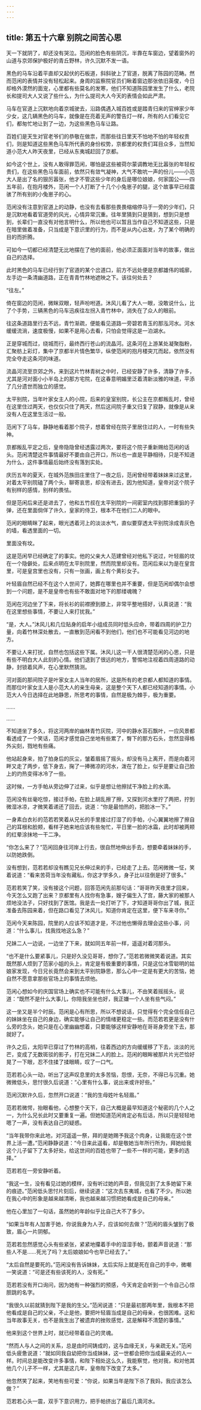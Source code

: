```yaml
---
---
---
```

title: 第五十六章 别院之间苦心思
---




天一下就阴了，却还没有哭泣。范闲的脸色有些阴沉，半靠在车窗边，望着窗外的山道与京郊保护极好的青丘野林，许久沉默不发一语。

黑色的马车沿着平直却又起伏的石板道，斜斜驶上了官道，脱离了陈园的范畴。然而范闲的表情并没有轻松起来。身周的监察院官员们瞅着窗边那张依旧英俊，今日却格外漠然的面宠，心里都有些莫名的发寒，他们不知道陈园里发生了什么，老院长和提司大人又说了些什么，为什么提司大人今天的表情会如此严肃。

马车在官道上沉默地向着京城驶去，沿路偶遇入城百姓或是踏青归来的官绅家少年少女，这几辆黑色的马车，就像是在亮着无声的警告灯一样，所有的人们看见它们，都匆忙地让到了一边，为这些黑色马车让路。

百姓们是天生对官老爷们的恭敬在做祟，而那些往日里天不怕地不怕的年轻权贵们，则是知道这些黑色马车所代表的身份权势，京都里的权贵们耳目众多，当然知道小范大人昨天夜里，已经从东夷城赶回了京都。

如今这个世上，没有人敢得罪范闲，哪怕是这些被荷尔蒙调教地无比嚣张的年轻权贵们，在这些黑色马车面前，依然只有敛气凝神，大气不敢吭一声的份儿——小范大人是出了名的狠厉嚣张，他才不管这些少年的身后是哪位娘娘，何家国公——四五年前，在抱月楼外，范闲一个人打断了十几个小兔崽子的腿，这个故事早已经震骇了所有别的小兔崽子的心。

范闲没有注意到官道上的动静，也没有去看那些畏畏缩缩停马于一旁的少年们，只是沉默地看着官道旁的风光，心情异常沉重。往年里猜到只是猜到，想到只是想到，长辈们一直没有对他言明什么，所以他也可以暂且当作自己不知道这些，只是在暗里做着准备，只当成是下意识里的行为，而不是从内心出发，为了某个明确的目的而折腾。

可如今一切都已经清楚无比地摆在了他的面前，他必须正面面对当年的故事，做出自己的选择。

此时黑色的马车已经行到了官道的某个岔道口，前方不远处便是京都雄伟的城廓，左手边一条清幽道路，正在青青竹林地遮映之下。该往何处去？

“往左。”

倚在窗边的范闲，微眯双眼，轻声吩咐道。沐风儿看了大人一眼，没敢说什么，比了个手势，三辆黑色的马车迅疾往左拐入青竹林中，消失在了众人的眼前。

往这条道路里行去不远，青竹渐疏，便能看见道路一旁碧若青玉的那泓河水。河水缓缓流淌，速度极慢，如果不是用心去看，只怕会觉得这是一泊湖水。

正是穿城而过，绕城而行，最终西行苍山的流晶河。这条河在上游某处凝聚脂粉，汇聚舫上彩灯，集中了京都半片情色繁华，纵使范闲的抱月楼突兀而起，依然没有完全夺走这条河的味道。

流晶河流至京郊之外，来到这片竹林青树之中时，已经安静了许多，清静了许多，尤其是河对面小小半岛上的那方宅院，在这春意明媚里泛着清新淡雅的味道，平添了几分遗世而独立的感觉。

太平别院，当年叶家女主人的小院，后来的皇室别院，长公主在京都叛乱时，曾经在这里住过两天，也仅仅只住了两天，然后这间院子重又归复了寂静，就像是从来没有人在这里生活过一般。

范闲下了马车，静静地看着那个院子，想着曾经在院子里居住过的人，一时有些失神。

京都叛乱平定之后，皇帝隐隐曾经透露过两次，要将这个院子重新赐给范闲的话头。范闲清楚这件事情最好不要由自己开口，所以也一直是平静相待，只是不知道为什么，这件事情最后始终没有落到实处。

庆历五年的夏天，在城外范族田庄里住了一夜之后，范闲曾经带着妹妹来过这里，对着太平别院磕了两个头，聊寄哀思，却没有进去，因为他知道，皇帝对这个院子有别样的感情，别样的畏怯。

但是范闲后来还是进去了，他和五竹叔在太平别院的一间密室内找到那把重狙的子弹，还在里面倘佯了许久，皇家的侍卫，根本不在他们二人的眼中。

范闲的眼睛眯了起来，眼光透着河上的淡淡水气，直似要穿透太平别院涂成青灰色的墙，看透里面的一切。

里面没有坟。

这是范闲早已经确定了的事实。他的父亲大人范建曾经对他私下说过，叶轻眉的坟在一个隐僻处，后来点明在太平别院里，然而院里却没有。范闲后来以为是在皇宫里，可是皇宫里也没有，只有一张画，画上有个黄衫女子。

叶轻眉自然已经不在这个人世间了，她葬在哪里也并不重要，但是范闲却偶尔会想到一个问题，是不是皇帝也有些不敢面对地下的那缕魂魄？

范闲在河边坐了下来，将长衫的前襟撩到膝上，非常平整地搭好，认真说道：“我在这里想些事情，不要让人来打扰我。”

“是，大人。”沐风儿和几位贴身的启年小组成员同时低头应命，带着四周的护卫力量，向着竹林深处散去，一直散到范闲看不到他们，他们也不可能看见河边的地方。

不要让人来打扰，自然也包括这些下属。沐风儿这一干人很清楚范闲的心思，只是有些不明白大人此刻的心情。他们退到了很远的地方，警惕地注视着四周道路的动静，封锁着风声，在心里默然猜测。

河对面的那间院子是叶家女主人当年的居所，这是所有的老京都人都知道的事情。而那位叶家女主人是小范大人的亲生母亲，这是整个天下人都已经知道的事情。小范大人今日选择在此地静思，所思考的事情，自然是极为棘手，极为重要。

……

……

不知道坐了多久，将这河两岸的幽林青竹灰院，河中的静水苔石飘叶，一应风景都看透成了一个笑话，范闲才感觉自己坐地有些累了，臀下的那方石头，忽然显得格外尖刻，戮地有些痛。

他站起身来，拍了拍身后的灰尘，皱着眉摇了摇头，却没有马上离开，而是向着河畔又走了两步，低下身去，掬了一捧微凉的河水，泼在了脸上，似乎是要让自己脸上的灼热变得冰冷了一些。

这时候，一方手帕从旁边伸了过来，似乎是想让他擦拭干净脸上的水滴。

范闲没有丝毫吃惊，接过手帕，在脸上胡乱擦了擦，又探到河水里拧了两把，拧到微湿冰凉，才微笑着递还了回去，说道：“你是最怕热的，把脸冰一下。”

一身素白衣衫的范若若笑着从兄长的手里接过打湿了的手帕，小心翼翼地擦了擦自己的耳根和脸颊，看样子她来地应该有些匆忙，平日里一脸的冰霜，此时却被两颊的红晕涂抹地一干二净。

“你怎么来了？”范闲回身往河岸上行去，很自然地伸出手去，想要牵着妹妹的手，以防她跌倒。

没有想到，范若若却没有瞧见兄长伸过来的手，已经走了上去。范闲微微一怔，笑着说道：“看来苦荷当年没有藏私，你这才学多久，身子比以往倒是好了很多。”

范若若笑了笑，没有接这个问题，回答范闲先前那句话：“哥哥昨天夜里才回来，今天怎么又跑了出来？京都里有人找你有急事，嫂子偏生入了宫，藤大家的被那人烦地没法子，只好找到了医馆。我是去一处打听了下，才知道哥哥你出了城，我正准备去陈园来着，但在路口看见了沐风儿，知道你肯定在这里，便下车来寻你。”

范闲今天来陈园，院里的人应该不知道才是，不过他也懒得去理会这些小事，问道：“什么事儿，找我找地这么急？”

兄妹二人一边说，一边坐了下来，就如同五年前一样，遥遥对着河那头。

“也不是什么要紧事儿，只是好久没见哥哥，想你了。”范若若微微笑着说道。其实既然那人烦到了范家小姐的头上，肯定是有极重要的事情，只是这位冰雪聪明的姑娘家发现，今日兄长竟然会来到太平别院静思，那么心中一定是有更大的苦恼，她自然不愿意拿那些官场上的事情去烦他。

范闲心想如今的庆国官场上确实也不可能有什么大事儿，不由笑着摇摇头，说道：“既然不是什么大事儿，你陪我坐坐也好，我正嫌一个人坐有些气闷。”

这一坐又是半个时辰。范闲是心有所思，所以不想说话，只觉得有个完全信任自己的妹妹坐在自己的身边，确实能够让自己的情绪更稳定一些。而范若若更是没有什么旁的念头，她只是在心里幽幽想着，只要能够这样安静地在哥哥身旁坐下去，那就好了。

许久之后，太阳早已穿过了竹林的高梢，往着西边的方向缓缓移了下去，淡淡的光芒，变成了无数斑驳的影子，打在兄妹二人的脸上。范闲的眼眸被那片片光芒恰好晃了一下眼，忍不住揉了揉眼睛，叹了一口气。

范若若心头一动，听出了这声叹息里的太多苦恼，怨恨，无奈，不得已与沉重。她微微低头，思忖很久后说道：“心里有什么事，说出来或许好些。”

范闲沉默许久后，忽然开口说道：“我的生母姓叶名轻眉。”

范若若微愕，抬眼看他，心想整个天下，自己大概是最早知道这个秘密的几个人之一，为什么兄长此时又要重复一遍。但她知道范闲肯定必有后话，所以只是轻轻地嗯了一声，没有表达自己的疑惑。

“当年我带你来此地，对河遥遥一祭，拜的是她赐予我这个肉身，让我能在这个世界上活一遭。”范闲静静说道：“今日来此遥看，却是敬她当年所行所为，拜她给我这个儿子留下了太多好处，给这世间的百姓也带了一些不一样的可能，更多的选择。”

范若若在一旁安静听着。

“我这一生，没有看见过她的模样，没有听过她的声音，但我见到了太多她留下来的痕迹。”范闲低头思忖片刻后，继续说道：“这次去东夷城，也看了不少。所以她在我心中的形象是越来越清晰，我也越来越习惯把她看成是自己的母亲。”

他在心里加了一句话，虽然她的年龄似乎比自己大不了多少。

“如果当年有人加害于她，你说我身为人子，应该如何去做？”范闲的眉头皱到了极致，眉心一片阴郁。

范若若忽然感觉心头有些紧张，紧紧地攥着手中的湿湿手帕，颤着声音说道：“那些人不是……死光了吗？太后娘娘如今也早已经去了。”

“太后自然是要死的。”范闲没有告诉妹妹，太后实际上就是死在自己的手中，微嘲一笑说道：“可是还有些该死的人，没有死。”

范若若没有开口询问，因为她有一种强烈的预感，今天肯定会听到一个令自己心惊胆跳的名字。

“我很久以前就猜到陛下是我的生父。”范闲说道：“只是最初那两年里，我根本不把他看成是自己的父亲，不止是他，要把叶轻眉当成是自己的母亲，也很困难。这和当年故事无关，也不是我生出了被遗弃的挫败感觉，这是解释不清楚的事情。”

他来到这个世界上时，就已经带着自己的灵魂。

“然而人与人之间的关系，总是由时间铸成的，这与血缘无关，与亲疏无关。”范闲低头疲惫说道：“就如同我自幼把你当成妹妹，这一世都会把你当成最亲近的人一样。时间总是能改变许多事情，和陛下相处这么久，我能察觉，他对我，和对他其他几个儿子不一样，尤其是这几年，皇帝陛下改变了太多。”

他忽然笑了起来，笑地有些可爱：“你说，如果当年是陛下杀了我妈，我应该怎么做？”

范若若心头一震，双手下意识用力，把手帕挤出了最后几滴河水。